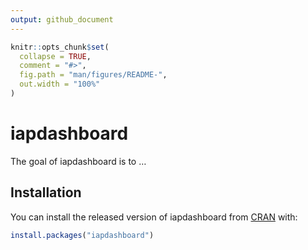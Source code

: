 ```yaml
---
output: github_document
---
```


<!-- README.md is generated from README.Rmd. Please edit that file -->

```r
knitr::opts_chunk$set(
  collapse = TRUE,
  comment = "#>",
  fig.path = "man/figures/README-",
  out.width = "100%"
)
```

# iapdashboard

<!-- badges: start -->
<!-- badges: end -->

The goal of iapdashboard is to ...

## Installation

You can install the released version of iapdashboard from [CRAN](https://CRAN.R-project.org) with:

``` r
install.packages("iapdashboard")
```
